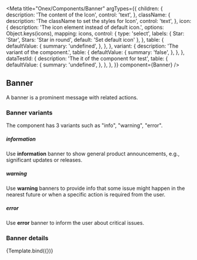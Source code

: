 


<Meta
  title="Onex/Components/Banner"
  argTypes={{
    children: {
      description: 'The content of the Icon',
      control: 'text',
    },
    className: {
      description: 'The className to set the styles for Icon',
      control: 'text',
    },
    icon: {
      description:
        'The icon element instead of default icon.',
      options: Object.keys(icons),
      mapping: icons,
      control: {
        type: 'select',
        labels: {
          Star: 'Star',
          Stars: 'Star in round',
          default: 'Set default icon'
        },
      },
      table: {
        defaultValue: {
          summary: 'undefined',
        },
      },
    },
    variant: {
      description: 'The variant of the component.',
      table: {
        defaultValue: {
          summary: 'false',
        },
      },
    },
    dataTestId: {
      description: 'The it of the component for test',
      table: {
        defaultValue: {
          summary: 'undefined',
        },
      },
    },
  }}
  component={Banner}
/>


## Banner

A banner is a prominent message with related actions.

### Banner variants

The component has 3 variants such as "info", "warning", "error".

##### <i>information</i>

Use <b>information</b> banner to show general product announcements, e.g., significant updates or releases.

<Canvas>
  <Story name="Info" story={stories.Info}/>
</Canvas>

##### <i>warning</i>

Use <b>warning</b> banners to provide info that some issue might happen in the nearest future or when a specific action is required from the user.

<Canvas>
  <Story name="Warning" story={stories.Warning}/>
</Canvas>

##### <i>error</i>

Use <b>error</b> banner to inform the user about critical issues.

<Canvas>
  <Story name="Error" story={stories.Error}/>
</Canvas>

### Banner details
<Canvas>
  <Story
    name="Demo"
    args={{
      variant: 'info',
      className: 'c-demo-banner',
      dataTestId: 'demo-banner-id',
      children: 'We’re making changes to our server and Data Center products, including the end of sale for new',
    }}>
    {Template.bind({})}
  </Story>
</Canvas>

<ArgsTable story="Demo"/>

